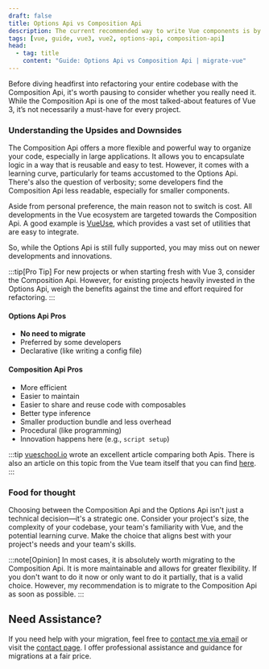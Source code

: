 ```yaml
---
draft: false
title: Options Api vs Composition Api
description: The current recommended way to write Vue components is by using the Composition Api with script setup. However, some people still prefer the Options Api or don't want to migrate their code. This guide will help you make an informed decision.
tags: [vue, guide, vue3, vue2, options-api, composition-api]
head:
  - tag: title
    content: "Guide: Options Api vs Composition Api | migrate-vue"
---
```


Before diving headfirst into refactoring your entire codebase with the Composition Api, it's worth pausing to consider whether you really need it. While the Composition Api is one of the most talked-about features of Vue 3, it’s not necessarily a must-have for every project.

### Understanding the Upsides and Downsides

The Composition Api offers a more flexible and powerful way to organize your code, especially in large applications. It allows you to encapsulate logic in a way that is reusable and easy to test. However, it comes with a learning curve, particularly for teams accustomed to the Options Api. There's also the question of verbosity; some developers find the Composition Api less readable, especially for smaller components.

Aside from personal preference, the main reason not to switch is cost. All developments in the Vue ecosystem are targeted towards the Composition Api. A good example is [VueUse](https://vueuse.org/), which provides a vast set of utilities that are easy to integrate.

So, while the Options Api is still fully supported, you may miss out on newer developments and innovations.

:::tip[Pro Tip]
For new projects or when starting fresh with Vue 3, consider the Composition Api. However, for existing projects heavily invested in the Options Api, weigh the benefits against the time and effort required for refactoring.
:::

#### Options Api Pros

- **No need to migrate**
- Preferred by some developers
- Declarative (like writing a config file)

#### Composition Api Pros

- More efficient
- Easier to maintain
- Easier to share and reuse code with composables
- Better type inference
- Smaller production bundle and less overhead
- Procedural (like programming)
- Innovation happens here (e.g., `script setup`)

:::tip
[vueschool.io](https://vueschool.io/articles/vuejs-tutorials/options-api-vs-composition-api/) wrote an excellent article comparing both Apis. There is also an article on this topic from the Vue team itself that you can find [here](https://vuejs.org/guide/extras/composition-api-faq.html).
:::

### Food for thought

Choosing between the Composition Api and the Options Api isn't just a technical decision—it's a strategic one.
Consider your project's size, the complexity of your codebase, your team's familiarity with Vue, and the potential learning curve.
Make the choice that aligns best with your project's needs and your team's skills.

:::note[Opinion]
In most cases, it is absolutely worth migrating to the Composition Api. It is more maintainable and allows for greater flexibility. If you don't want to do it now or only want to do it partially, that is a valid choice. However, my recommendation is to migrate to the Composition Api as soon as possible.
:::

## Need Assistance?

If you need help with your migration, feel free to [contact me via email](mailto:contact@migrate-vue.com) or visit the [contact page](/contact). I offer professional assistance and guidance for migrations at a fair price.
